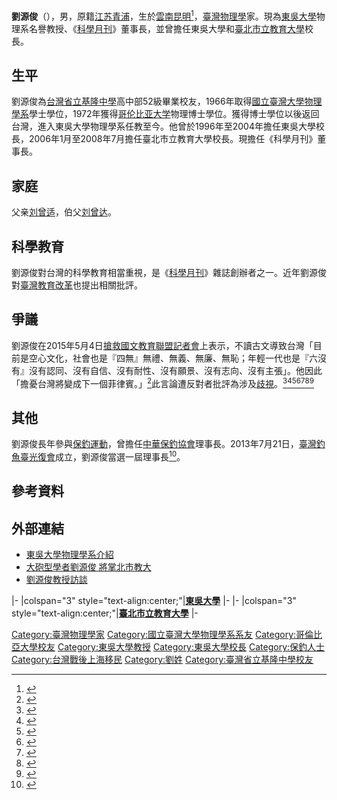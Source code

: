{{Infobox_Scientist      
| name = 劉源俊      
| image = Replace this image male.svg
| caption = 
| birth_date = {{birth year and age|1946}}
| birth_place = {{ROC|雲南省}}[[昆明縣|昆明縣]]
| death_date =           
| death_place =         
| residence = 
| nationality = {{ROC}}
| field = 物理學家   
| work_institution = 東吳大學物理學系<br>科學月刊社董事長<br>東吳大學校長<br>臺北市立教育大學校長
| alma_mater = [[國立臺灣大學|國立臺灣大學]]物理學系學士<br>哥伦比亚大学物理博士    
| doctoral_advisor =  
| doctoral_students =    
| known_for = 
| prizes = 
| religion =      
| footnotes =    
}}

'''劉源俊'''（{{bd|1946年||||}}），男，原籍[[江苏|江苏]][[青浦县|青浦]]，生於[[雲南|雲南]][[昆明|昆明]]<ref>{{Cite web |url=http://big5.taiwan.cn/local/yunnan/xinwentupian/201203/t20120328_2407472.htm |title=臺灣學者劉源俊將第四次出席清明祭祖學術研討會 |accessdate=2013-12-22 |archive-date=2019-06-08 |archive-url=https://web.archive.org/web/20190608193056/http://big5.taiwan.cn/local/yunnan/xinwentupian/201203/t20120328_2407472.htm |dead-url=no }}</ref>，[[臺灣|臺灣]][[物理學|物理學]]家。現為[[東吳大學_(台灣)|東吳大學]]物理系名譽教授、《[[科學月刊|科學月刊]]》董事長，並曾擔任東吳大學和[[臺北市立教育大學|臺北市立教育大學]]校長。

== 生平 ==
劉源俊為[[台灣省立基隆中學|台灣省立基隆中學]]高中部52級畢業校友，1966年取得[[國立臺灣大學物理學系|國立臺灣大學物理學系]]學士學位，1972年獲得[[哥伦比亚大学|哥伦比亚大学]]物理博士學位。獲得博士學位以後返回台灣，進入東吳大學物理學系任教至今。他曾於1996年至2004年擔任東吳大學校長，2006年1月至2008年7月擔任臺北市立教育大學校長。現擔任《科學月刊》董事長。

== 家庭 ==
父亲[[刘曾适|刘曾适]]，伯父[[刘曾达|刘曾达]]。

==科學教育==
劉源俊對台灣的科學教育相當重視，是《[[科學月刊|科學月刊]]》雜誌創辦者之一。近年劉源俊對[[臺灣教育改革|臺灣教育改革]]也提出相關批評。

== 爭議 ==
劉源俊在2015年5月4日[[搶救國文教育聯盟|搶救國文教育聯盟]][[記者會|記者會]]上表示，不讀古文導致台灣「目前是空心文化，社會也是『四無』無禮、無義、無廉、無恥；年輕一代也是『六沒有』沒有認同、沒有自信、沒有耐性、沒有願景、沒有志向、沒有主張」。他因此「擔憂台灣將變成下一個菲律賓。」<ref>{{Cite web |url=http://udn.com/news/story/9/880167 |title=學者批：年輕人缺文化素養 恐成菲律賓 |accessdate=2015-05-06 |archive-date=2019-06-28 |archive-url=https://web.archive.org/web/20190628234923/https://udn.com/news/story/9/880167 |dead-url=no }}</ref>此言論遭反對者批評為涉及[[歧視|歧視]]。<ref>{{Cite web |url=http://opinion.udn.com/opinion/story/6068/881999 |title=讀論語，不如讀人間異語 |accessdate=2015-05-06 |archive-date=2020-08-03 |archive-url=https://web.archive.org/web/20200803124935/https://opinion.udn.com/opinion/story/6068/881999 |dead-url=no }}</ref><ref>{{Cite web |url=http://www.appledaily.com.tw/realtimenews/article/new/20150504/604290/ |title=教授以菲諷台　挨批「台文化被敗類摧殘」 |accessdate=2015-05-06 |archive-date=2015-09-24 |archive-url=https://web.archive.org/web/20150924152133/http://www.appledaily.com.tw/realtimenews/article/new/20150504/604290/ |dead-url=no }}</ref><ref>{{Cite web |url=http://tw.on.cc/tw/bkn/cnt/commentary/20150506/bkntw-20150506000524894-0506_04411_001.html |title=假借搶救國文之名行恢復道統之實 |accessdate=2015-05-06 |archive-date=2016-03-05 |archive-url=https://web.archive.org/web/20160305010309/http://tw.on.cc/tw/bkn/cnt/commentary/20150506/bkntw-20150506000524894-0506_04411_001.html |dead-url=no }}</ref><ref>{{Cite web |url=http://www.appledaily.com.tw/realtimenews/article/new/20150505/604759/ |title=不尊重菲律賓的「中華文化」 |accessdate=2015-05-07 |archive-date=2017-08-22 |archive-url=https://web.archive.org/web/20170822194724/http://www.appledaily.com.tw/realtimenews/article/new/20150505/604759/ |dead-url=no }}</ref><ref>{{Cite web |url=http://newcongress.tw/?p=3593 |title=五四運動要打倒的「搶救國文」腐儒們 |accessdate=2015-05-09 |archive-date=2019-06-03 |archive-url=https://web.archive.org/web/20190603221217/http://newcongress.tw/?p=3593 |dead-url=no }}</ref><ref>{{Cite web |url=http://www.appledaily.com.tw/realtimenews/article/forum/20150510/606997/ |title=台灣老人對年輕世代的瘋狂幻想 |accessdate=2015-05-10 |archive-date=2015-09-24 |archive-url=https://web.archive.org/web/20150924133814/http://www.appledaily.com.tw/realtimenews/article/forum/20150510/606997/ |dead-url=no }}</ref><ref>{{Cite web |url=http://www.appledaily.com.tw/appledaily/article/headline/20150508/36538995/ |title=中華天朝文化 |accessdate=2015-05-09 |archive-date=2016-03-04 |archive-url=https://web.archive.org/web/20160304112702/http://www.appledaily.com.tw/appledaily/article/headline/20150508/36538995/ |dead-url=no }}</ref>

== 其他 ==
劉源俊長年參與[[保釣運動|保釣運動]]，曾擔任[[中華保釣協會|中華保釣協會]]理事長。2013年7月21日，[[臺灣釣魚臺光復會|臺灣釣魚臺光復會]]成立，劉源俊當選一屆理事長<ref>{{Cite web |url=http://hk.crntt.com/doc/1022/6/4/9/102264999.html |title=劉源俊：保釣影響深遠 兩岸未來可以匯合 |accessdate=2013-12-22 |archive-date=2019-06-09 |archive-url=https://web.archive.org/web/20190609123025/http://hk.crntt.com/doc/1022/6/4/9/102264999.html |dead-url=no }}</ref>。

== 參考資料 ==
{{reflist|2}}

== 外部連結 ==
* [http://webbuilder.scu.edu.tw/builder/teacher_resume.php?web=180&pid=4554&teacher=323 東吳大學物理學系介紹]{{dead link|date=2017年11月 |bot=InternetArchiveBot |fix-attempted=yes }}
* [http://mag.udn.com/mag/edu/storypage.jsp?f_ART_ID=23851 大砲型學者劉源俊 將掌北市教大] {{Wayback|url=http://mag.udn.com/mag/edu/storypage.jsp?f_ART_ID=23851 |date=20131224095350 }}
* [http://archives.lib.nthu.edu.tw/diaoyun/history/03.htm 劉源俊教授訪談] {{Wayback|url=http://archives.lib.nthu.edu.tw/diaoyun/history/03.htm |date=20190610153534 }}

{{start box}}
{{s-edu}}
|-
|colspan="3" style="text-align:center;"|'''[[東吳大學_(台灣)|東吳大學]]'''
|-
{{s-before|[[章孝慈|章孝慈]]}}
{{s-title|[[東吳大學_(台灣)|東吳大學]]校長|<small>1996年 - 2004年</small>}}
{{s-after|[[劉兆玄|劉兆玄]]}}
|-
|colspan="3" style="text-align:center;"|'''[[臺北市立教育大學|臺北市立教育大學]]'''
|-
{{s-before|[[林公欽|林公欽]]代理}}
{{s-title|[[臺北市立教育大學|臺北市立教育大學]]校長|<small>2006年1月—2008年7月</small>}}
{{s-after|[[林天祐|林天祐]]}}
{{end box}}

{{臺大物理系}}
{{authority control}}
{{DEFAULTSORT:L}}
[[Category:臺灣物理學家|Category:臺灣物理學家]]
[[Category:國立臺灣大學物理學系系友|Category:國立臺灣大學物理學系系友]]
[[Category:哥倫比亞大學校友|Category:哥倫比亞大學校友]]
[[Category:東吳大學教授|Category:東吳大學教授]]
[[Category:東吳大學校長|Category:東吳大學校長]]
[[Category:保釣人士|Category:保釣人士]]
[[Category:台灣戰後上海移民|Category:台灣戰後上海移民]]
[[Category:劉姓|Category:劉姓]]
[[Category:臺灣省立基隆中學校友|Category:臺灣省立基隆中學校友]]